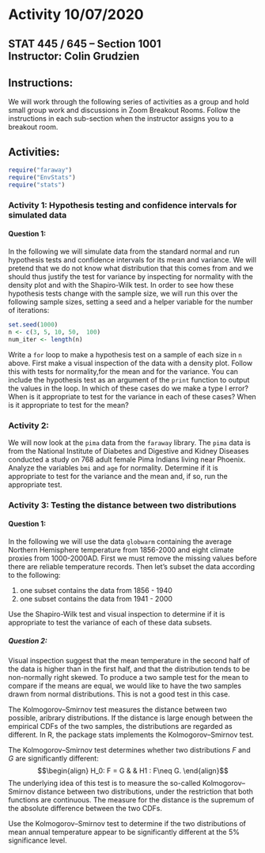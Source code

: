 # Activity 10/07/2020

## STAT 445 / 645 -- Section 1001 <br> Instructor: Colin Grudzien<br>

## Instructions:
We will work through the following series of activities as a group and hold small group work and discussions in Zoom Breakout Rooms.  Follow the instructions in each sub-section when the instructor assigns you to a breakout room.

## Activities:

```r
require("faraway")
require("EnvStats")
require("stats")
```



### Activity 1: Hypothesis testing and confidence intervals for simulated data

#### Question 1:
In the following we will simulate data from the standard normal and run hypothesis tests and confidence intervals for its mean and variance.  We will pretend that we do not know what distribution that this comes from and we should thus justify the test for variance by inspecting for normality with the density plot and with the Shapiro-Wilk test.  In order to see how these hypothesis tests change with the sample size, we will run this  over the following sample sizes, setting a seed and a helper variable for the number of iterations:

```r
set.seed(1000)
n <- c(3, 5, 10, 50,  100)
num_iter <- length(n)
```

Write a `for` loop to make a hypothesis test on a sample of each size in `n` above.  First make a visual inspection of the data with a density plot.  Follow this with tests for normality,for the mean and for the variance.  You can include the hypothesis test as an argument of the `print` function to output the values in the loop.  In which of these cases do we make a type I error?  When is it appropriate to test for the variance in each of these cases?  When is it appropriate to test for the mean?


### Activity 2:

We will now look at the `pima` data from the `faraway` library.  The `pima` data is from the National Institute of Diabetes and Digestive and Kidney Diseases conducted a study on 768 adult female Pima Indians living near Phoenix. Analyze the variables `bmi` and `age` for normality.  Determine if it is appropriate to test for the variance and the mean and, if so, run the appropriate test.



### Activity 3: Testing the distance between two distributions

#### Question 1:
In the following we will use the data `globwarm` containing the average Northern Hemisphere temperature from 1856-2000 and eight climate proxies from 1000-2000AD.  First we must remove the missing values before there are reliable temperature records.  Then let's subset the data according to the following:
 
 1. one subset contains the data from 1856 - 1940
 2. one subset contains the data from 1941 - 2000

Use the Shapiro-Wilk test and visual inspection to determine if it is appropriate to test the variance of each of these data subsets.




##### Question 2:
Visual inspection suggest that the mean temperature in the second half of the data is higher than in the first half, and that the distribution tends to be non-normally right skewed. To produce a two sample test for the mean to compare if the means are equal, we would like to have the two samples drawn from normal distributions.  This is not a good test in this case. 

The Kolmogorov–Smirnov test measures the distance between two possible, aribrary distributions. If the distance is large enough between the empirical CDFs of the two samples, the distributions are regarded as different. In R, the package stats implements the Kolmogorov–Smirnov test.

The Kolmogorov–Smirnov test determines whether two distributions $F$ and $G$ are significantly different:
$$\begin{align}
H_0: F = G & & H1 : F\neq G.
\end{align}$$
The underlying idea of this test is to measure the so-called Kolmogorov–Smirnov distance between two distributions, under the restriction that both functions are continuous. The measure for the distance is the supremum of the absolute difference between the two CDFs.

Use the  Kolmogorov–Smirnov test to determine if the two distributions of mean annual temperature appear to be significantly different at the $5\%$ significance level.


